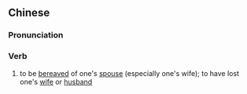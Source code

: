 ==Chinese==
{{zh-forms|s=丧偶}}

===Pronunciation===
{{zh-pron
|m=sàng'ǒu
|c=song3 ngau5
|mn=qz:sòng-gió/xm,zz:sòng-ngó͘
|cat=v
}}

===Verb===
{{zh-verb}}

# {{lb|zh|formal}} to be [[bereaved]] of one's [[spouse]] (especially one's wife); to have lost one's [[wife]] or [[husband]]
